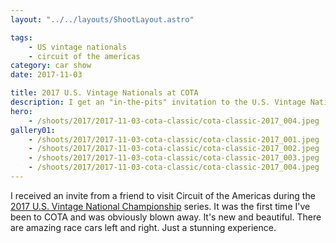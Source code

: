 ```yaml
---
layout: "../../layouts/ShootLayout.astro"

tags:
    - US vintage nationals
    - circuit of the americas
category: car show
date: 2017-11-03

title: 2017 U.S. Vintage Nationals at COTA
description: I get an "in-the-pits" invitation to the U.S. Vintage National Championships
hero:
    - /shoots/2017/2017-11-03-cota-classic/cota-classic-2017_004.jpeg
gallery01:
    - /shoots/2017/2017-11-03-cota-classic/cota-classic-2017_001.jpeg
    - /shoots/2017/2017-11-03-cota-classic/cota-classic-2017_002.jpeg
    - /shoots/2017/2017-11-03-cota-classic/cota-classic-2017_003.jpeg
    - /shoots/2017/2017-11-03-cota-classic/cota-classic-2017_004.jpeg
---
```


I received an invite from a friend to visit Circuit of the Americas during the [2017 U.S. Vintage National Championship](https://svra.com/race-results/2017-u-s-vintage-national-championship/) series. It was the first time I've been to COTA and was obviously blown away. It's new and beautiful. There are amazing race cars left and right. Just a stunning experience.
